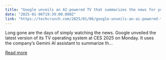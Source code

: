 ```yaml
---
title: "Google unveils an AI-powered TV that summarizes the news for you at CES 2025"
date: "2025-01-06T19:39:00.000Z"
link: "https://techcrunch.com/2025/01/06/google-unveils-an-ai-powered-tv-that-summarizes-the-news-for-you-at-ces-2025/"
---
```


Long gone are the days of simply watching the news. Google unveiled the latest version of its TV operating system at CES 2025 on Monday. It uses the company&#8217;s Gemini AI assistant to summarize th...

[Read more](https://techcrunch.com/2025/01/06/google-unveils-an-ai-powered-tv-that-summarizes-the-news-for-you-at-ces-2025/)
